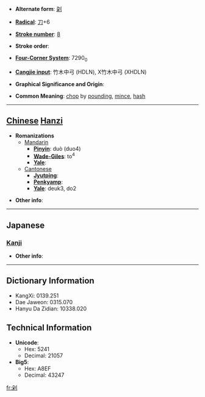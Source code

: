 * '''Alternate form''': [[刴]]

* '''[[Wiktionary:Chinese radical index| Radical]]''': [[Wiktionary:Chinese radical index 刀|刀]]+6

* '''[[Wiktionary:Chinese total strokes index|Stroke number]]''': [[Wiktionary:Chinese total strokes index 8|8]]

* '''Stroke order''': 

* '''[[Wiktionary:Chinese four corner index|Four-Corner System]]''': 7290<sub>0</sub>

* '''[[Wiktionary:Chinese Cangjie index|Cangjie input]]''': 竹木中弓 (HDLN), X竹木中弓 (XHDLN)

* '''Graphical Significance and Origin''': 

* '''Common Meaning''': [[chop]] by [[pound]]ing, [[mince]], [[hash]]

----

== [[Chinese]] [[Hanzi]] ==

* '''Romanizations'''
** [[Mandarin]]
*** '''[[Pinyin]]''': duò (duo4)
*** '''[[Wade-Giles]]''': to<sup>4</sup>
*** '''[[Yale]]''': 
**[[Cantonese]]
***'''[[Jyutping]]''':
***'''[[Penkyamp]]''': 
***'''[[Yale]]''': deuk3, do2

* '''Other info''': 

----

==Japanese==
===[[Kanji]]===
{{kanji|on readings=[[た]] (ta)|kun readings=[[きる]] (kiru)}}

* '''Other info''':  

----

== Dictionary Information ==

* KangXi: 0139.251
* Dae Jaweon: 0315.070
* Hanyu Da Zidian: 10338.020

== Technical Information ==

* '''Unicode''':
** Hex: 5241
** Decimal: 21057
* '''Big5''':
** Hex: A8EF
** Decimal: 43247

[[fr:剁]]